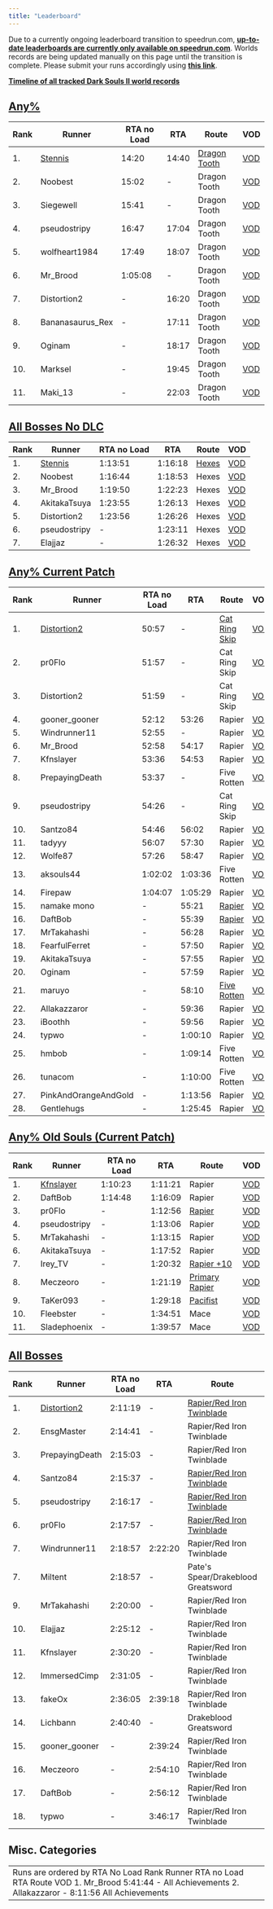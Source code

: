 ```yaml
---
title: "Leaderboard"
---
```


Due to a currently ongoing leaderboard transition to speedrun.com, **[up-to-date leaderboards are currently only available on speedrun.com](//www.speedrun.com/souls)**. Worlds records are being updated manually on this page until the transition is complete. Please submit your runs accordingly using **[this link](/run-submission)**.

**[Timeline of all tracked Dark Souls II world records](/darksouls2/timeline)**

## [Any%](/darksouls2/any)

| Rank | Runner                         | RTA no Load | RTA   | Route                                   | VOD                                                                                                                                        |
| ---- | ------------------------------ | ----------- | ----- | --------------------------------------- | ------------------------------------------------------------------------------------------------------------------------------------------ |
| 1.   | [Stennis](https://twitch.tv/Stennis) | 14:20       | 14:40 | [Dragon Tooth](https://pastebin.com/bW9ZvhYV) | [VOD](https://www.youtube.com/watch?v=N3x7Y42De8c) |
| 2.   | Noobest                        | 15:02       | -     | Dragon Tooth                            | [VOD](https://www.twitch.tv/videos/149529536)                         |
| 3.   | Siegewell                      | 15:41       | -     | Dragon Tooth                            | [VOD](https://www.twitch.tv/videos/149529536)                         |
| 4.   | pseudostripy                   | 16:47       | 17:04 | Dragon Tooth                            | [VOD](https://www.twitch.tv/pseudostripy/v/47392835)                      |
| 5.   | wolfheart1984                  | 17:49       | 18:07 | Dragon Tooth                            | [VOD](https://www.twitch.tv/wolfheart1984/v/47392835)                      |
| 6.   | Mr_Brood                       | 1:05:08     | -     | Dragon Tooth                            | [VOD](https://www.twitch.tv/videos/207310300)                         |
| 7.   | Distortion2                    | -           | 16:20 | Dragon Tooth                            | [VOD](https://www.twitch.tv/distortion2/v/37456888)       |
| 8.   | Bananasaurus_Rex               | -           | 17:11 | Dragon Tooth                            | [VOD](https://www.twitch.tv/bananasaurus_rex/v/47392835)       |
| 9.   | Oginam                         | -           | 18:17 | Dragon Tooth                            | [VOD](https://www.twitch.tv/videos/48980127)                          |
| 10.  | Marksel                        | -           | 19:45 | Dragon Tooth                            | [VOD](https://www.twitch.tv/videos/49065376)                          |
| 11.  | Maki_13                        | -           | 22:03 | Dragon Tooth                            | [VOD](https://www.twitch.tv/maki_13/v/47392835)       |

## [All Bosses No DLC](/darksouls2/all-bosses-no-dlc)

| Rank | Runner                         | RTA no Load | RTA     | Route                            | VOD                                                                                                                                        |
| ---- | ------------------------------ | ----------- | ------- | -------------------------------- | ------------------------------------------------------------------------------------------------------------------------------------------ |
| 1.   | [Stennis](https://twitch.tv/Stennis) | 1:13:51     | 1:16:18 | [Hexes](https://pastebin.com/4Y3qyKQ7) | [VOD](https://www.youtube.com/watch?v=afpujn7p3NA) |
| 2.   | Noobest                        | 1:16:44     | 1:18:53 | Hexes                            | [VOD](https://www.twitch.tv/videos/107255330)                         |
| 3.   | Mr_Brood                       | 1:19:50     | 1:22:23 | Hexes                            | [VOD](https://www.twitch.tv/videos/231650800)                         |
| 4.   | AkitakaTsuya                   | 1:23:55     | 1:26:13 | Hexes                            | [VOD](https://www.twitch.tv/akitakatsuya/v/37758582)                  |
| 5.   | Distortion2                    | 1:23:56     | 1:26:26 | Hexes                            | [VOD](https://www.twitch.tv/distortion2/v/37456888)                   |
| 6.   | pseudostripy                   | -           | 1:23:11 | Hexes                            | [VOD](https://www.twitch.tv/pseudostripy/v/47392835)                  |
| 7.   | Elajjaz                        | -           | 1:26:32 | Hexes                            | [VOD](https://www.youtube.com/watch?v=Vp0rym4MKrg)                      |

## [Any% Current Patch](/darksouls2/any-current-patch)

| Rank | Runner                                 | RTA no Load | RTA     | Route                                                                                                           | VOD                                                                                                                                  |
| ---- | -------------------------------------- | ----------- | ------- | --------------------------------------------------------------------------------------------------------------- | ------------------------------------------------------------------------------------------------------------------------------------ |
| 1.   | [Distortion2](https://twitch.tv/distortion2) | 50:57       | -       | [Cat Ring Skip](https://docs.google.com/spreadsheets/d/1Z9A2zlMx7Ub5uuH3kXqITmRl7M-lPt61TT8EtXpruRM/edit?usp=sharing) | [VOD](https://www.youtube.com/watch?v=zeizA2ieDXU) |
| 2.   | pr0Flo                                 | 51:57       | -       | Cat Ring Skip                                                                                                   | [VOD](https://www.twitch.tv/videos/177133562)                   |
| 3.   | Distortion2                            | 51:59       | -       | Cat Ring Skip                                                                                                   | [VOD](https://www.youtube.com/watch?v=pa-1AJaQF6U)                |
| 4.   | gooner_gooner                          | 52:12       | 53:26   | Rapier                                                                                                          | [VOD](https://www.youtube.com/watch?v=sqJHW18OTG8)                |
| 5.   | Windrunner11                           | 52:55       | -       | Rapier                                                                                                          | [VOD](https://www.twitch.tv/videos/137252870)                   |
| 6.   | Mr_Brood                               | 52:58       | 54:17   | Rapier                                                                                                          | [VOD](https://www.twitch.tv/videos/231115170)                   |
| 7.   | Kfnslayer                              | 53:36       | 54:53   | Rapier                                                                                                          | [VOD](https://www.twitch.tv/kfnslayer/v/107623481)              |
| 8.   | PrepayingDeath                         | 53:37       | -       | Five Rotten                                                                                                     | [VOD](https://www.twitch.tv/videos/239293085)                   |
| 9.   | pseudostripy                           | 54:26       | -       | Cat Ring Skip                                                                                                   | [VOD](https://www.youtube.com/watch?v=bZBd2FIxgKY)                |
| 10.  | Santzo84                               | 54:46       | 56:02   | Rapier                                                                                                          | [VOD](https://www.twitch.tv/santzo84/v/86496125)                |
| 11.  | tadyyy                                 | 56:07       | 57:30   | Rapier                                                                                                          | [VOD](https://www.twitch.tv/tadyyy/v/81737981)                  |
| 12.  | Wolfe87                                | 57:26       | 58:47   | Rapier                                                                                                          | [VOD](https://www.twitch.tv/wolfe87/v/94201913)                 |
| 13.  | aksouls44                              | 1:02:02     | 1:03:36 | Five Rotten                                                                                                     | [VOD](https://www.twitch.tv/videos/174928149)                   |
| 14.  | Firepaw                                | 1:04:07     | 1:05:29 | Rapier                                                                                                          | [VOD](https://www.youtube.com/watch?v=TVxAtmR4d0k)                |
| 15.  | namake mono                            | -           | 55:21   | [Rapier](https://pastebin.com/nznuQi07)                                                                               | [VOD](https://www.youtube.com/watch?v=4U1OQNe44_4) |
| 16.  | DaftBob                                | -           | 55:39   | [Rapier](https://pastebin.com/1Ugh83dP)                                                                               | [VOD](https://www.twitch.tv/daftbob/v/40519274)                 |
| 17.  | MrTakahashi                            | -           | 56:28   | Rapier                                                                                                          | [VOD](https://www.youtube.com/watch?v=Xw0BBTYTwfI) |
| 18.  | FearfulFerret                          | -           | 57:50   | Rapier                                                                                                          | [VOD](https://www.youtube.com/watch?v=CHGV5SVd8_c) |
| 19.  | AkitakaTsuya                           | -           | 57:55   | Rapier                                                                                                          | [VOD](https://www.twitch.tv/videos/42173164)                    |
| 20.  | Oginam                                 | -           | 57:59   | Rapier                                                                                                          | [VOD](https://www.twitch.tv/videos/41749983)                    |
| 21.  | maruyo                                 | -           | 58:10   | [Five Rotten](https://pastebin.com/Rg51A5DX)                                                                          | [VOD](https://www.youtube.com/watch?v=NXfrLkK6pvs)                |
| 22.  | Allakazzaror                           | -           | 59:36   | Rapier                                                                                                          | [VOD](https://www.twitch.tv/videos/44822930)                    |
| 23.  | iBoothh                                | -           | 59:56   | Rapier                                                                                                          | [VOD](https://www.twitch.tv/videos/42030062)                    |
| 24.  | typwo                                  | -           | 1:00:10 | Rapier                                                                                                          | [VOD](https://www.twitch.tv/typwo/v/43131189)                       |
| 25.  | hmbob                                  | -           | 1:09:14 | Five Rotten                                                                                                     | [VOD](https://www.youtube.com/watch?v=D2gAcGsWSf8) |
| 26.  | tunacom                                | -           | 1:10:00 | Five Rotten                                                                                                     | [VOD](https://www.twitch.tv/tunacom/v/29184429)                 |
| 27.  | PinkAndOrangeAndGold                   | -           | 1:13:56 | Rapier                                                                                                          | [VOD](https://www.twitch.tv/pinkandorangeandgold/v/16043846)    |
| 28.  | Gentlehugs                             | -           | 1:25:45 | Rapier                                                                                                          | [VOD](https://www.twitch.tv/gentlehugs/v/10433203)              |

## [Any% Old Souls (Current Patch)](/darksouls2/any-old-souls-current-patch)

| Rank | Runner                             | RTA no Load | RTA     | Route                                     | VOD                                                                                                                                  |
| ---- | ---------------------------------- | ----------- | ------- | ----------------------------------------- | ------------------------------------------------------------------------------------------------------------------------------------ |
| 1.   | [Kfnslayer](https://twitch.tv/Kfnslayer) | 1:10:23     | 1:11:21 | Rapier                                    | [VOD](https://www.twitch.tv/kfnslayer/v/108042777)              |
| 2.   | DaftBob                            | 1:14:48     | 1:16:09 | Rapier                                    | [VOD](https://www.twitch.tv/daftbob/v/51162917)                 |
| 3.   | pr0Flo                             | -           | 1:12:56 | [Rapier](https://pastebin.com/a5m1gHcx)         | [VOD](https://www.twitch.tv/pr0flo/v/108042777)                |
| 4.   | pseudostripy                       | -           | 1:13:06 | Rapier                                    | [VOD](https://www.twitch.tv/pseudostripy/v/47392835)                |
| 5.   | MrTakahashi                        | -           | 1:13:15 | Rapier                                    | [VOD](www.youtube.com/watch?v=4YVavr5SyqY) |
| 6.   | AkitakaTsuya                       | -           | 1:17:52 | Rapier                                    | [VOD](https://www.twitch.tv/videos/41657595)                    |
| 7.   | Irey_TV                            | -           | 1:20:32 | [Rapier +10](https://pastebin.com/ktizhWwn)     | [VOD](https://www.twitch.tv/videos/41534711)                    |
| 8.   | Meczeoro                           | -           | 1:21:19 | [Primary Rapier](https://pastebin.com/A4zGbvtc) | [VOD](https://www.twitch.tv/videos/42210855)                    |
| 9.   | TaKer093                           | -           | 1:29:18 | [Pacifist](https://pastebin.com/P56Ar42J)       | [VOD](https://www.twitch.tv/videos/42389998)                    |
| 10.  | Fleebster                          | -           | 1:34:51 | Mace                                      | [VOD](https://www.twitch.tv/videos/41742539)                    |
| 11.  | Sladephoenix                       | -           | 1:39:57 | Mace                                      | [VOD](https://www.twitch.tv/videos/121395990)                   |

## [All Bosses](/darksouls2/all-bosses)

| Rank | Runner                                 | RTA no Load | RTA     | Route                                                | VOD                                                                                                                                  |
| ---- | -------------------------------------- | ----------- | ------- | ---------------------------------------------------- | ------------------------------------------------------------------------------------------------------------------------------------ |
| 1.   | [Distortion2](https://twitch.tv/distortion2) | 2:11:19     | -       | [Rapier/Red Iron Twinblade](https://pastebin.com/sagPqQfS) | [VOD](https://www.twitch.tv/distortion2/v/37456888) |
| 2.   | EnsgMaster                             | 2:14:41     | -       | Rapier/Red Iron Twinblade                            | [VOD](https://www.twitch.tv/ensgmaster/v/104493017) |
| 3.   | PrepayingDeath                         | 2:15:03     | -       | Rapier/Red Iron Twinblade                            | [VOD](https://www.twitch.tv/videos/257053471)                   |
| 4.   | Santzo84                               | 2:15:37     | -       | [Rapier/Red Iron Twinblade](https://pastebin.com/wJrz0bEQ) | [VOD](https://www.twitch.tv/santzo84/v/86496125)                |
| 5.   | pseudostripy                           | 2:16:17     | -       | [Rapier/Red Iron Twinblade](https://pastebin.com/8ppMr8k8) | [VOD](https://www.twitch.tv/pseudostripy/v/47392835)                |
| 6.   | pr0Flo                                 | 2:17:57     | -       | [Rapier/Red Iron Twinblade](https://pastebin.com/SWHJYLES) | [VOD](https://www.twitch.tv/pr0flo/v/104493017)                |
| 7.   | Windrunner11                           | 2:18:57     | 2:22:20 | Rapier/Red Iron Twinblade                            | [VOD](https://www.twitch.tv/windrunner11/v/104493017)                |
| 7.   | Miltent                                | 2:18:57     | -       | Pate's Spear/Drakeblood Greatsword                   | [VOD](https://www.twitch.tv/miltent/v/104493017)                |
| 9.   | MrTakahashi                            | 2:20:00     | -       | Rapier/Red Iron Twinblade                            | [VOD](https://www.twitch.tv/videos/168770524)                   |
| 10.  | Elajjaz                                | 2:25:12     | -       | Rapier/Red Iron Twinblade                            | [VOD](https://www.twitch.tv/elajjaz/v/99716379)                 |
| 11.  | Kfnslayer                              | 2:30:20     | -       | Rapier/Red Iron Twinblade                            | [VOD](https://www.twitch.tv/kfnslayer/v/114441756)              |
| 12.  | ImmersedCimp                           | 2:31:05     | -       | Rapier/Red Iron Twinblade                            | [VOD](https://www.twitch.tv/immersedcimp/v/104493017)           |
| 13.  | fakeOx                                 | 2:36:05     | 2:39:18 | Rapier/Red Iron Twinblade                            | [VOD](https://www.twitch.tv/fakeox/v/101042039)                 |
| 14.  | Lichbann                               | 2:40:40     | -       | Drakeblood Greatsword                                | [VOD](https://www.twitch.tv/lichbann/v/104493017)                |
| 15.  | gooner_gooner                          | -           | 2:39:24 | Rapier/Red Iron Twinblade                            | [VOD](https://www.twitch.tv/gooner_gooner/v/101042039)                |
| 16.  | Meczeoro                               | -           | 2:54:10 | Rapier/Red Iron Twinblade                            | [VOD](https://www.twitch.tv/meczeoro/v/18177156)                |
| 17.  | DaftBob                                | -           | 2:56:12 | Rapier/Red Iron Twinblade                            | -                                                                                                                                    |
| 18.  | typwo                                  | -           | 3:46:17 | Rapier/Red Iron Twinblade                            | -                                                                                                                                    |

## Misc. Categories

|                                                                                                                                                                        |
| ---------------------------------------------------------------------------------------------------------------------------------------------------------------------- |
| Runs are ordered by RTA No Load&#xA;Rank Runner RTA no Load RTA Route VOD&#xA;1\. Mr_Brood 5:41:44 - All Achievements &#xA;2\. Allakazzaror - 8:11:56 All Achievements |